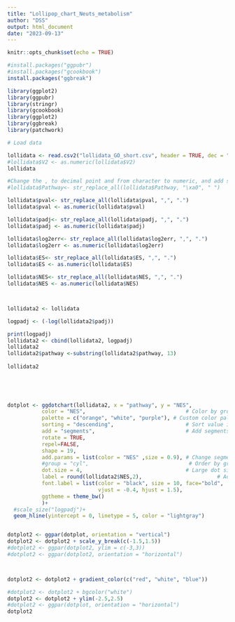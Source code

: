 ```yaml
---
title: "Lollipop_chart_Neuts_metabolism"
author: "DSS"
output: html_document
date: "2023-09-13"
---
```



```r
knitr::opts_chunk$set(echo = TRUE)
```


```r
#install.packages("ggpubr")
#install.packages("gcookbook")
install.packages("ggbreak")
```


```r
library(ggplot2)
library(ggpubr)
library(stringr)
library(gcookbook)
library(ggplot2)
library(ggbreak) 
library(patchwork)
```


```r
# Load data

lollidata <- read.csv2("lollidata_GO_short.csv", header = TRUE, dec = ".")
#lollidata$V2 <- as.numeric(lollidata$V2)
lollidata

#Change the , to decimal point and from character to numeric, and add spaces in pathway names
#lollidata$Pathway<- str_replace_all(lollidata$Pathway, "\xa0", " ")

lollidata$pval<- str_replace_all(lollidata$pval, ",", ".")
lollidata$pval <- as.numeric(lollidata$pval)

lollidata$padj<- str_replace_all(lollidata$padj, ",", ".")
lollidata$padj <- as.numeric(lollidata$padj)

lollidata$log2err<- str_replace_all(lollidata$log2err, ",", ".")
lollidata$log2err <- as.numeric(lollidata$log2err)

lollidata$ES<- str_replace_all(lollidata$ES, ",", ".")
lollidata$ES <- as.numeric(lollidata$ES)

lollidata$NES<- str_replace_all(lollidata$NES, ",", ".")
lollidata$NES <- as.numeric(lollidata$NES)



lollidata2 <- lollidata

logpadj <- (-log(lollidata2$padj))

print(logpadj)
lollidata2 <- cbind(lollidata2, logpadj)
lollidata2
lollidata2$pathway <-substring(lollidata2$pathway, 13)
  
lollidata2  
  

  
  
```







```r


dotplot <- ggdotchart(lollidata2, x = "pathway", y = "NES",
           color = "NES",                                # Color by groups
           palette = c("orange", "white", "purple"), # Custom color palette
           sorting = "descending",                       # Sort value in descending order
           add = "segments",                             # Add segments from y = 0 to dots
           rotate = TRUE,
           repel=FALSE,
           shape = 19,
           add.params = list(color = "NES" ,size = 0.9), # Change segment color and size
           #group = "cyl",                                # Order by groups
           dot.size = 4,                                 # Large dot size
           label = round(lollidata2$NES,2),                        # Add mpg values as dot labels
           font.label = list(color = "black", size = 10, face="bold", 
                             vjust = -0.4, hjust = 1.5),               # Adjust label parameters
           ggtheme = theme_bw()
           )+
  #scale_size("logpadj")+
  geom_hline(yintercept = 0, linetype = 5, color = "lightgray")


dotplot2 <- ggpar(dotplot, orientation = "vertical")
dotplot2 <- dotplot2 + scale_y_break(c(-1.5,1.5))
#dotplot2 <- ggpar(dotplot2, ylim = c(-3,3))
#dotplot2 <- ggpar(dotplot2, orientation = "horizontal")



dotplot2 <- dotplot2 + gradient_color(c("red", "white", "blue"))

#dotplot2 <- dotplot2 + bgcolor("white")
dotplot2 <- dotplot2 + ylim(-2.5,2.5)
#dotplot2 <- ggpar(dotplot, orientation = "horizontal")
dotplot2





```


